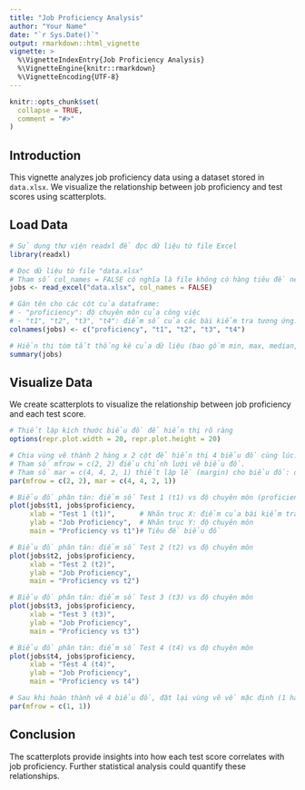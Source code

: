 ```yaml
---
title: "Job Proficiency Analysis"
author: "Your Name"
date: "`r Sys.Date()`"
output: rmarkdown::html_vignette
vignette: >
  %\VignetteIndexEntry{Job Proficiency Analysis}
  %\VignetteEngine{knitr::rmarkdown}
  %\VignetteEncoding{UTF-8}
---
```


```r
knitr::opts_chunk$set(
  collapse = TRUE,
  comment = "#>"
)
```

## Introduction

This vignette analyzes job proficiency data using a dataset stored in `data.xlsx`. We visualize the relationship between job proficiency and test scores using scatterplots.

## Load Data

```r
# Sử dụng thư viện readxl để đọc dữ liệu từ file Excel
library(readxl)

# Đọc dữ liệu từ file "data.xlsx" 
# Tham số col_names = FALSE có nghĩa là file không có hàng tiêu đề nên chúng ta sẽ tự đặt tên sau này.
jobs <- read_excel("data.xlsx", col_names = FALSE)

# Gán tên cho các cột của dataframe:
# - "proficiency": độ chuyên môn của công việc
# - "t1", "t2", "t3", "t4": điểm số của các bài kiểm tra tương ứng.
colnames(jobs) <- c("proficiency", "t1", "t2", "t3", "t4")

# Hiển thị tóm tắt thống kê của dữ liệu (bao gồm min, max, median, mean, ...)
summary(jobs)

```

## Visualize Data

We create scatterplots to visualize the relationship between job proficiency and each test score.

```r
# Thiết lập kích thước biểu đồ để hiển thị rõ ràng
options(repr.plot.width = 20, repr.plot.height = 20)

# Chia vùng vẽ thành 2 hàng x 2 cột để hiển thị 4 biểu đồ cùng lúc.
# Tham số mfrow = c(2, 2) điều chỉnh lưới vẽ biểu đồ.
# Tham số mar = c(4, 4, 2, 1) thiết lập lề (margin) cho biểu đồ: dưới, trái, trên, phải.
par(mfrow = c(2, 2), mar = c(4, 4, 2, 1))

# Biểu đồ phân tán: điểm số Test 1 (t1) vs độ chuyên môn (proficiency)
plot(jobs$t1, jobs$proficiency,
     xlab = "Test 1 (t1)",      # Nhãn trục X: điểm của bài kiểm tra t1
     ylab = "Job Proficiency",  # Nhãn trục Y: độ chuyên môn
     main = "Proficiency vs t1")# Tiêu đề biểu đồ

# Biểu đồ phân tán: điểm số Test 2 (t2) vs độ chuyên môn
plot(jobs$t2, jobs$proficiency,
     xlab = "Test 2 (t2)",
     ylab = "Job Proficiency",
     main = "Proficiency vs t2")

# Biểu đồ phân tán: điểm số Test 3 (t3) vs độ chuyên môn
plot(jobs$t3, jobs$proficiency,
     xlab = "Test 3 (t3)",
     ylab = "Job Proficiency",
     main = "Proficiency vs t3")

# Biểu đồ phân tán: điểm số Test 4 (t4) vs độ chuyên môn
plot(jobs$t4, jobs$proficiency,
     xlab = "Test 4 (t4)",
     ylab = "Job Proficiency",
     main = "Proficiency vs t4")

# Sau khi hoàn thành vẽ 4 biểu đồ, đặt lại vùng vẽ về mặc định (1 hàng, 1 cột)
par(mfrow = c(1, 1))

```

## Conclusion

The scatterplots provide insights into how each test score correlates with job proficiency. Further statistical analysis could quantify these relationships.

